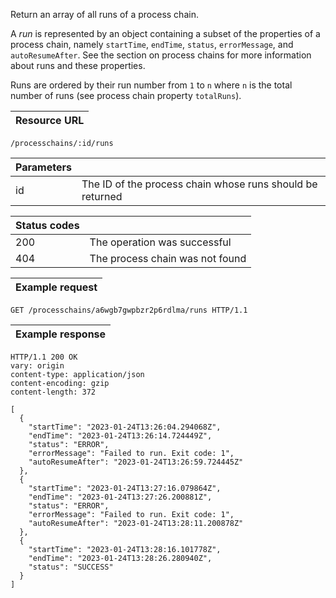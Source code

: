 
Return an array of all runs of a <ScrollLink href="#process-chains">process chain</ScrollLink>.

A *run* is represented by an object containing a subset of the properties of a
process chain, namely `startTime`, `endTime`, `status`, `errorMessage`, and
`autoResumeAfter`. See the section on <ScrollLink href="#process-chains">process chains</ScrollLink>
for more information about runs and these properties.

Runs are ordered by their run number from `1` to `n` where `n` is the total
number of runs (see process chain property `totalRuns`).

| Resource URL |
| ------------ |

```http
/processchains/:id/runs
```

| Parameters |                                    |
| ---------- | ---------------------------------- |
| id         | The ID of the process chain whose runs should be returned |

| Status codes |                              |
| ------------ | ---------------------------- |
| 200          | The operation was successful |
| 404          | The process chain was not found  |

| Example request |
| --------------- |

```http
GET /processchains/a6wgb7gwpbzr2p6rdlma/runs HTTP/1.1
```

| Example response |
| ---------------- |

```http
HTTP/1.1 200 OK
vary: origin
content-type: application/json
content-encoding: gzip
content-length: 372

[
  {
    "startTime": "2023-01-24T13:26:04.294068Z",
    "endTime": "2023-01-24T13:26:14.724449Z",
    "status": "ERROR",
    "errorMessage": "Failed to run. Exit code: 1",
    "autoResumeAfter": "2023-01-24T13:26:59.724445Z"
  },
  {
    "startTime": "2023-01-24T13:27:16.079864Z",
    "endTime": "2023-01-24T13:27:26.200881Z",
    "status": "ERROR",
    "errorMessage": "Failed to run. Exit code: 1",
    "autoResumeAfter": "2023-01-24T13:28:11.200878Z"
  },
  {
    "startTime": "2023-01-24T13:28:16.101778Z",
    "endTime": "2023-01-24T13:28:26.280940Z",
    "status": "SUCCESS"
  }
]
```
